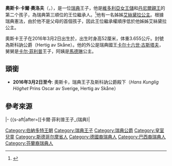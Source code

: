 {{noteTA
|1=zh:斯科訥; zh-hant:斯堪尼
|2=zh:貝爾納多特; zh-hant:伯納多特
}}
{{Infobox Royalty
| name = 奧斯卡王子<br />Prince Oscar
| title = 斯科訥公爵''殿下''<br>''HKH'' Hertig av Skåne
| image = File:Prince Oscar, Duke of Skåne in 2018 (cropped).jpg
| image size = 
| caption = 奧斯卡王子 2018年
| spouse = 
| full name = 奧斯卡·卡爾·奧洛夫<br />Oscar Carl Olof
| royal house  = [[貝爾納多特王朝|貝爾納多特王朝]]
| othertitles  = 
| religion = [[瑞典信義會|瑞典信義會]]
| father = [[丹尼爾親王|丹尼爾親王]]
| mother = [[維多利亞王儲|維多利亞王儲]]
| issue = 
| birth_date = {{birth date and age|2016|3|2|}}
| birth_place = {{SWE}}[[索尔纳市|索尔纳市]]{{link-en|卡羅琳大學醫院| Karolinska University Hospital}}
| date of death  = 
| place of death = 
}}
{{Swedish Royal Family}}
'''奧斯卡·卡爾·奧洛夫'''（{{Lang-sv|'''Oscar Carl Olof'''}}，{{bd|2016年|3月2日|catIdx=O}}），是一位[[瑞典|瑞典]]王子，他是[[維多利亞公主_(瑞典)|維多利亞女王儲]]和[[丹尼爾王儲夫|丹尼爾親王]]的第二个孩子，為瑞典第三順位的王位繼承人。<ref>{{Cite web|title=Sweden's Crown Princess Victoria has baby boy|url=https://www.cnn.com/2016/03/02/europe/sweden-prince-born/index.html|accessdate=2020-03-09|last=CNN|first=Alexander Felton and Catherine E. Shoichet|work=CNN|archive-date=2020-07-17|archive-url=https://web.archive.org/web/20200717210712/https://www.cnn.com/2016/03/02/europe/sweden-prince-born/index.html|dead-url=no}}</ref>他有一名姊姊[[艾絲黛拉公主_(瑞典)|艾絲黛拉公主]]。根據瑞典憲法，由於他不是父母的首個孩子，因此王位繼承權順序低於他姊姊艾絲黛拉公主。

奧斯卡王子在2016年3月2日出生於{{link-en|卡羅琳大學醫院|Karolinska University Hospital}}，出生时身高52厘米，体重3.655公斤。封號為斯科訥公爵（Hertig av Skåne）。他的外公是瑞典國王[[卡尔十六世·古斯塔夫|卡尔十六世·古斯塔夫]]，舅舅是[[卡爾·菲利普王子_(瑞典)|卡尔·菲利普]]王子，阿姨是[[馬德琳公主_(瑞典)|馬德琳]]公主。

== 頭銜 ==
*'''2016年3月2日至今''': 奧斯卡，瑞典王子及斯科訥公爵殿下（''Hans Kunglig Höghet'' Prins Oscar av Sverige, Hertig av Skåne）

== 參考來源 ==
<references/>

{{S-start}}
{{S-hou|[[貝爾納多特王朝|貝爾納多特王朝]]|2016年|3月2日}}
{{S-roy|se}}
|-
{{s-bef|before=[[艾絲黛拉公主_(瑞典)|艾絲黛拉公主，<br />東約特蘭女公爵]]}}
{{s-ttl|title=[[瑞典王位繼承|瑞典王位繼承順序]] |years=第3位}}
{{s-aft|after=[[卡爾·菲利普王子_(瑞典)|{{nowrap]]}}
{{S-end}}

{{DEFAULTSORT:Oscar}}
[[Category:伯納多特王朝|Category:伯納多特王朝]]
[[Category:瑞典王子|Category:瑞典王子]]
[[Category:瑞典公爵|Category:瑞典公爵]]
[[Category:皇室兒童|Category:皇室兒童]]
[[Category:斯德哥尔摩省人|Category:斯德哥尔摩省人]]
[[Category:德國裔瑞典人|Category:德國裔瑞典人]]
[[Category:巴西裔瑞典人|Category:巴西裔瑞典人]]
[[Category:芬蘭裔瑞典人|Category:芬蘭裔瑞典人]]